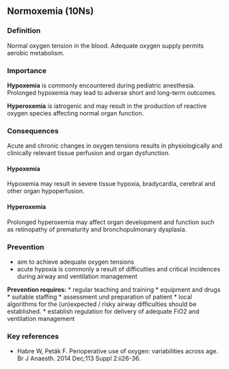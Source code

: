 ## Normoxemia (10Ns)

### Definition
Normal oxygen tension in the blood. Adequate oxygen supply permits aerobic metabolism.

### Importance

**Hypoxemia** is commonly encountered during pediatric anesthesia. Prolonged hypoxemia may lead to adverse short and long-term outcomes.

**Hyperoxemia** is iatrogenic and may result in the production of reactive oxygen species affecting normal organ function.

### Consequences
Acute and chronic changes in oxygen tensions results in physiologically and clinically relevant tissue perfusion and organ dysfunction.

#### Hypoxemia
Hypoxemia may result in severe tissue hypoxia, bradycardia, cerebral and other organ hypoperfusion.

#### Hyperoxemia
Prolonged hyperoxemia may affect organ development and function such as retinopathy of prematurity and bronchopulmonary dysplasia.

### Prevention
* aim to achieve adequate oxygen tensions
* acute hypoxia is commonly a result of difficulties and critical incidences during airway and ventilation management

**Prevention requires:**
* regular teaching and training
* equipment and drugs
* suitable staffing
* assessment und preparation of patient
* local algorithms for the (un)expected / risky airway difficulties should be established.
* establish regulation for delivery of adequate FiO2 and ventilation management

### Key references
* Habre W, Peták F. Perioperative use of oxygen: variabilities across age. Br J Anaesth. 2014 Dec;113 Suppl 2:ii26-36.

